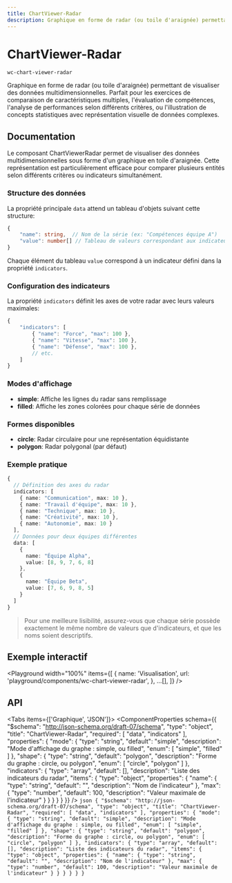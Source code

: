 ```yaml
---
title: ChartViewer-Radar
description: Graphique en forme de radar (ou toile d'araignée) permettant de visualiser des données multidimensionnelles. Parfait pour les exercices de comparaison de caractéristiques multiples, l'évaluation de compétences, l'analyse de performances selon différents critères, ou l'illustration de concepts statistiques avec représentation visuelle de données complexes.
---
```



# ChartViewer-Radar

`wc-chart-viewer-radar`

Graphique en forme de radar (ou toile d'araignée) permettant de visualiser des données multidimensionnelles. Parfait pour les exercices de comparaison de caractéristiques multiples, l'évaluation de compétences, l'analyse de performances selon différents critères, ou l'illustration de concepts statistiques avec représentation visuelle de données complexes.

## Documentation

Le composant ChartViewerRadar permet de visualiser des données multidimensionnelles sous forme d'un graphique en toile d'araignée. Cette représentation est particulièrement efficace pour comparer plusieurs entités selon différents critères ou indicateurs simultanément.

### Structure des données

La propriété principale `data` attend un tableau d'objets suivant cette structure:

```typescript
{
    "name": string,  // Nom de la série (ex: "Compétences équipe A")
    "value": number[] // Tableau de valeurs correspondant aux indicateurs
}
```

Chaque élément du tableau `value` correspond à un indicateur défini dans la propriété `indicators`.

### Configuration des indicateurs

La propriété `indicators` définit les axes de votre radar avec leurs valeurs maximales:

```typescript
{
    "indicators": [
        { "name": "Force", "max": 100 },
        { "name": "Vitesse", "max": 100 },
        { "name": "Défense", "max": 100 },
        // etc.
    ]
}
```

### Modes d'affichage

- **simple**: Affiche les lignes du radar sans remplissage
- **filled**: Affiche les zones colorées pour chaque série de données

### Formes disponibles

- **circle**: Radar circulaire pour une représentation équidistante
- **polygon**: Radar polygonal (par défaut)

### Exemple pratique

```typescript
{
  // Définition des axes du radar
  indicators: [
    { name: "Communication", max: 10 },
    { name: "Travail d'équipe", max: 10 },
    { name: "Technique", max: 10 },
    { name: "Créativité", max: 10 },
    { name: "Autonomie", max: 10 }
  ],
  // Données pour deux équipes différentes
  data: [
    {
      name: "Équipe Alpha",
      value: [8, 9, 7, 6, 8]
    },
    {
      name: "Équipe Beta",
      value: [7, 6, 9, 8, 5]
    }
  ]
}
```

> Pour une meilleure lisibilité, assurez-vous que chaque série possède exactement le même nombre de valeurs que d'indicateurs, et que les noms soient descriptifs.

## Exemple interactif

<Playground
  width="100%"
  items={[
    {
      name: 'Visualisation',
      url: 'playground/components/wc-chart-viewer-radar',
    },
    ...[],
  ]}
/>

## API

<Tabs items={['Graphique', 'JSON']}>
  <Tab>
    <ComponentProperties schema={{
  "$schema": "http://json-schema.org/draft-07/schema",
  "type": "object",
  "title": "ChartViewer-Radar",
  "required": [
    "data",
    "indicators"
  ],
  "properties": {
    "mode": {
      "type": "string",
      "default": "simple",
      "description": "Mode d'affichage du graphe : simple, ou filled",
      "enum": [
        "simple",
        "filled"
      ]
    },
    "shape": {
      "type": "string",
      "default": "polygon",
      "description": "Forme du graphe : circle, ou polygon",
      "enum": [
        "circle",
        "polygon"
      ]
    },
    "indicators": {
      "type": "array",
      "default": [],
      "description": "Liste des indicateurs du radar",
      "items": {
        "type": "object",
        "properties": {
          "name": {
            "type": "string",
            "default": "",
            "description": "Nom de l'indicateur"
          },
          "max": {
            "type": "number",
            "default": 100,
            "description": "Valeur maximale de l'indicateur"
          }
        }
      }
    }
  }
}} />
  </Tab>
  <Tab>
    ```json
    {
  "$schema": "http://json-schema.org/draft-07/schema",
  "type": "object",
  "title": "ChartViewer-Radar",
  "required": [
    "data",
    "indicators"
  ],
  "properties": {
    "mode": {
      "type": "string",
      "default": "simple",
      "description": "Mode d'affichage du graphe : simple, ou filled",
      "enum": [
        "simple",
        "filled"
      ]
    },
    "shape": {
      "type": "string",
      "default": "polygon",
      "description": "Forme du graphe : circle, ou polygon",
      "enum": [
        "circle",
        "polygon"
      ]
    },
    "indicators": {
      "type": "array",
      "default": [],
      "description": "Liste des indicateurs du radar",
      "items": {
        "type": "object",
        "properties": {
          "name": {
            "type": "string",
            "default": "",
            "description": "Nom de l'indicateur"
          },
          "max": {
            "type": "number",
            "default": 100,
            "description": "Valeur maximale de l'indicateur"
          }
        }
      }
    }
  }
}
    ```
  </Tab>
</Tabs>
